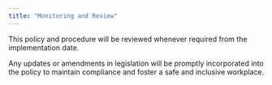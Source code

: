 ```yaml
---
title: "Monitoring and Review"
---
```


This policy and procedure will be reviewed whenever required from the implementation date.

Any updates or amendments in legislation will be promptly incorporated into the policy to maintain compliance and foster a safe and inclusive workplace.